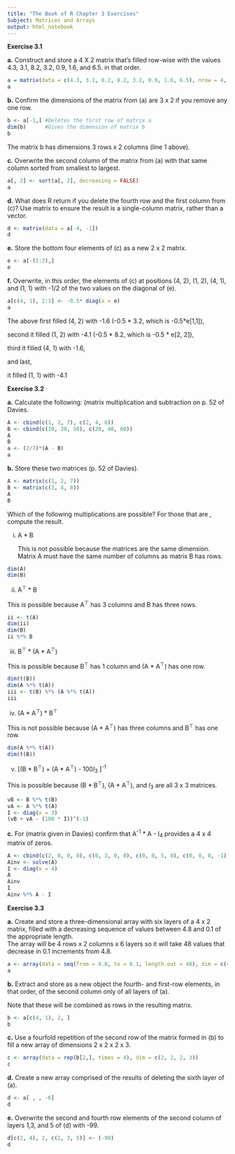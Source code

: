 ```yaml
---
title: "The Book of R Chapter 3 Exercises"
Subject: Matrices and Arrays
output: html_notebook
---
```


**Exercise 3.1**

**a.** Construct and store a 4 X 2 matrix that's filled row-wise with the values 4.3, 3.1, 8.2, 3.2, 0.9, 1.6, and 6.5. in that order.

```r
a = matrix(data = c(4.3, 3.1, 8.2, 8.2, 3.2, 0.9, 1.6, 6.5), nrow = 4, ncol =2, byrow = TRUE)
a
```

**b.** Confirm the dimensions of the matrix from (a) are 3 x 2 if you remove any one row.

```r
b <- a[-1,] #Deletes the first row of matrix a
dim(b)      #Gives the dimension of matrix b
b
```

The matrix b has dimensions 3 rows x 2 columns (line 1 above).

**c.** Overwrite the second column of the matrix from (a) with that same column sorted from smallest to largest.

```r
a[, 2] <- sort(a[, 2], decreasing = FALSE)
a
```

**d.** What does R return if you delete the fourth row and the first column from (c)? Use matrix to ensure the result is a single-column matrix, rather than a vector.

```r
d <- matrix(data = a[-4, -1])
d
```

**e.** Store the bottom four elements of (c) as a new 2 x 2 matrix.

```r
e <- a[-(1:2),]
e

```

**f.** Overwrite, in this order, the elements of (c) at positions (4, 2), (1, 2), (4, 1), and (1, 1) with -1/2 of the two values on the diagonal of (e).

```r
a[c(4, 1), 2:1] <- -0.5* diag(x = e)
a
```

The above first filled (4, 2) with -1.6 (-0.5 \* 3.2, which is -0.5\*e[1,1]),

second it filled (1, 2) with -4.1 (-0.5 \* 8.2, which is -0.5 \* e[2, 2]),

third it filled (4, 1) with -1.6,

and last,

it filled (1, 1) with -4.1

**Exercise 3.2**

**a.** Calculate the following: (matrix multiplication and subtraction on p. 52 of Davies.

```r
A <- cbind(c(1, 2, 7), c(2, 4, 6))
B <- cbind(c(10, 30, 50), c(20, 40, 60))
A
B
a <- (2/7)*(A - B)
a

```

**b.** Store these two matrices (p. 52 of Davies).

```r
A <- matrix(c(1, 2, 7))
B <- matrix(c(3, 4, 8))
A
B
```

Which of the following multiplications are possible? For those that are , compute the result.

i.  A \* B

    This is not possible because the matrices are the same dimension. Matrix A must have the same number of columns as matrix B has rows.

```r
dim(A)
dim(B)
```

ii. A^⊤^ \* B

This is possible because A^⊤^ has 3 columns and B has three rows.

```r
ii <- t(A)
dim(ii)
dim(B)
ii %*% B
```

iii. B^⊤^ \* (A \* A^⊤^)

This is possible because B^⊤^ has 1 column and (A \* A^⊤^) has one row.

```r
dim(t(B))
dim(A %*% t(A))
iii <- t(B) %*% (A %*% t(A))
iii
```

iv. (A \* A^⊤^) \* B^⊤^

This is not possible because (A \* A^⊤^) has three columns and B^⊤^ has one row.

```r
dim(A %*% t(A))
dim(t(B))
```

v.  [(B \* B^⊤^) + (A \* A^⊤^) - 100*I*~3~ ]^-1^

This is possible because (B \* B^⊤^), (A \* A^⊤^), and *I*~3~ are all 3 x 3 matrices.

```r
vB <- B %*% t(B)
vA <- A %*% t(A)
I <- diag(x = 3)
(vB + vA - (100 * I))^(-1)

```

**c.** For (matrix given in Davies) confirm that A^-1^ \* A - I~4~ provides a 4 x 4 matrix of zeros.

```r
A <- cbind(c(2, 0, 0, 0), c(0, 3, 0, 0), c(0, 0, 5, 0), c(0, 0, 0, -1))
Ainv <- solve(A)
I <- diag(x = 4)
A
Ainv
I
Ainv %*% A - I
```

**Exercise 3.3**

**a.** Create and store a three-dimensional array with six layers of a 4 x 2 matrix, filled with a decreasing sequence of values between 4.8 and 0.1 of the appropriate length.\
The array will be 4 rows x 2 columns x 6 layers so it will take 48 values that decrease in 0.1 increments from 4.8.

```r
a <- array(data = seq(from = 4.8, to = 0.1, length.out = 48), dim = c(4, 2, 6))
a
```

**b.** Extract and store as a new object the fourth- and first-row elements, in that order, of the second column only of all layers of (a).

Note that these will be combined as rows in the resulting matrix.

```r
b <- a[c(4, 1), 2, ]
b
```

**c.** Use a fourfold repetition of the second row of the matrix formed in (b) to fill a new array of dimensions 2 x 2 x 2 x 3.

```r
c <- array(data = rep(b[2,], times = 4), dim = c(2, 2, 2, 3))
c

```

**d.** Create a new array comprised of the results of deleting the sixth layer of (a).

```r
d <- a[ , , -6]
d
```

**e.** Overwrite the second and fourth row elements of the second column of layers 1,3, and 5 of (d) with -99.

```r
d[c(2, 4), 2, c(1, 3, 5)] <- (-99)
d
```
